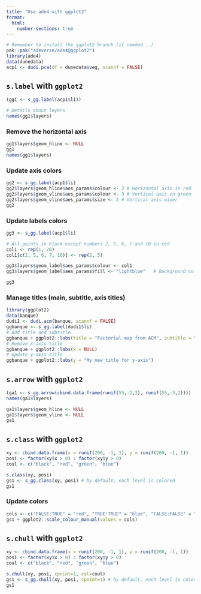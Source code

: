 ```yaml
---
title: "Use ade4 with ggplot2"
format: 
  html:
    number-sections: true
---
```



```r
# Remember to install the ggplot2 branch (if needed...)
pak::pak("adeverse/ade4@ggplot2")
library(ade4)
data(dunedata)
acp1 <- dudi.pca(df = dunedata$veg, scannf = FALSE)
```

## `s.label` with `ggplot2`

```r
(gg1 <- s_gg.label(acp1$li))

# Details about layers
names(gg1$layers)
```


### Remove the horizontal axis
```r
gg1$layers$geom_hline <- NULL
gg1
names(gg1$layers)
```

### Update axis colors
```r
gg2 <- s_gg.label(acp1$li)
gg2$layers$geom_hline$aes_params$colour <- 2 # Horizontal axis in red
gg2$layers$geom_vline$aes_params$colour <- 3 # Vertical axis in green
gg2$layers$geom_vline$aes_params$size <- 2 # Vertical axis wider
gg2
```


### Update labels colors
```r
gg3 <- s_gg.label(acp1$li)

# All points in black except numbers 2, 5, 6, 7 and 10 in red
col1 <- rep(1, 20)
col1[c(2, 5, 6, 7, 10)] <- rep(2, 5)

gg3$layers$geom_label$aes_params$colour <- col1
gg3$layers$geom_label$aes_params$fill <- "lightblue"   # Background color

gg3
```


### Manage titles (main, subtitle, axis titles)
```r
library(ggplot2)
data(banque)
dudi1 <- dudi.acm(banque, scannf = FALSE)
ggbanque <- s_gg.label(dudi1$li)
# Add title and subtitle
ggbanque + ggplot2::labs(title = "Factorial map from ACM", subtitle = "Here is a subtitle")
# Remove x-axis title
ggbanque + ggplot2::labs(x = NULL)
# Update y-axis title
ggbanque + ggplot2::labs(y = "My new title for y-axis")
```


## `s.arrow` with `ggplot2`

```r
(ga1 <- s_gg.arrow(cbind.data.frame(runif(55,-2,3), runif(55,-3,2))))
names(ga1$layers)
```

```r
ga1$layers$geom_hline <- NULL
ga1$layers$geom_vline <- NULL
ga1
```


## `s.class` with `ggplot2`
```r
xy <- cbind.data.frame(x = runif(200, -1, 1), y = runif(200, -1, 1))
posi <- factor(xy$x > 0) : factor(xy$y > 0)
coul <- c("black", "red", "green", "blue")

s.class(xy, posi)
gs1 <- s_gg.class(xy, posi) # by default, each level is colored
gs1
```

### Update colors
```r
cols <- c("FALSE:TRUE" = "red", "TRUE:TRUE" = "blue", "FALSE:FALSE" = "black", "TRUE:FALSE" = "green")
gs1 + ggplot2::scale_colour_manual(values = cols)
```

## `s.chull` with `ggplot2`
```r
xy <- cbind.data.frame(x = runif(200, -1, 1), y = runif(200, -1, 1))
posi <- factor(xy$x > 0) : factor(xy$y > 0)
coul <- c("black", "red", "green", "blue")

s.chull(xy, posi, cpoint=1, col=coul)
gs1 <- s_gg.chull(xy, posi, cpoint=1) # by default, each level is colored
gs1
```

